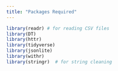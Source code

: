 ```yaml
---
title: "Packages Required"
---
```


```r

library(readr) # for reading CSV files
library(DT)
library(httr)
library(tidyverse)
library(jsonlite)
library(withr)
library(stringr)  # for string cleaning
```
